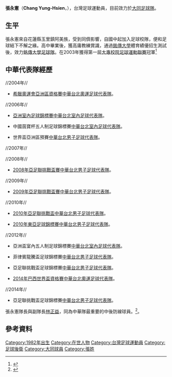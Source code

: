 {{noteta|G1=足球}}{{Football player infobox
| playername = 張永憲
| image = [[File:YSCheng.jpg|File:YSCheng.jpg]]
| fullname = 張永憲
| height = {{height|m=1.78}}
| nickname = 
| dateofbirth = {{birth date and age|1982|11|10}}
| cityofbirth = 
| countryofbirth = 
| currentclub = [[大同足球隊|大同]]
| clubnumber = 80
| position = [[後衛_(足球)|後衛]]
| youthyears = 
| youthclubs = 
| years = 2008－
| clubs = [[大同足球隊|大同]]
| caps(goals) = 
| nationalyears = 2006<br />2008－
| nationalteam = [[中華台北室內足球代表隊|中華台北（室內）]]<br />[[中華台北足球代表隊|中華台北]]
| nationalcaps(goals) = <br />6（0）
| pcupdate = 2009年9月9日 (三) 15:38 (UTC)
| ntupdate = 2009年9月9日 (三) 15:38 (UTC)
}}
'''張永憲'''（'''Chang Yung-Hsien'''，{{bd|1982年|11月10日|CatIdx=張}}），台灣足球運動員，目前效力於[[大同足球隊|大同足球隊]]。

==生平==

張永憲來自花蓮縣玉里鎮阿美族，受到同儕影響，自國中起加入足球校隊，便和足球結下不解之緣。高中畢業後，獲高庸教練賞識，通過[[銘傳大學|銘傳大學]]體育績優招生測試後，效力[[銘傳大學足球隊|銘傳大學足球隊]]。在2003年獲得第一屆[[大專校院足球運動聯賽|大專校院足球運動聯賽]]冠軍<ref>{{cite news|title=千萬大紅包 銘傳爽歪了|url=http://old.ltn.com.tw/2003/new/dec/29/today-sp1.htm|publisher=[[自由新聞網|自由新聞網]]|date=2003年12月29日|accessdate=2018年8月19日|archive-date=2019年5月19日|archive-url=https://web.archive.org/web/20190519174218/http://old.ltn.com.tw/2003/new/dec/29/today-sp1.htm|dead-url=no}}</ref>

==中華代表隊經歷==


//2004年//

* [[希臘奧運會亞洲區資格賽|希臘奧運會亞洲區資格賽]][[中華台北奧運足球代表隊|中華台北奧運足球代表隊]]。

//2006年//

* [[亞洲室內足球錦標賽|亞洲室內足球錦標賽]][[中華台北室內足球代表隊|中華台北室內足球代表隊]]。

* 中國茵寶杯五人制足球錦標賽[[中華台北室內足球代表隊|中華台北室內足球代表隊]]。

* 世界盃亞洲區預賽[[中華台北男子足球代表隊|中華台北男子足球代表隊]]。

//2007年//

//2008年//

* [[2008年亞足聯挑戰盃賽|2008年亞足聯挑戰盃賽]][[中華台北男子足球代表隊|中華台北男子足球代表隊]]。

//2009年//

* [[2009年亞足聯挑戰盃賽|2009年亞足聯挑戰盃賽]][[中華台北男子足球代表隊|中華台北男子足球代表隊]]。

//2010年//

* [[2010年亞足聯挑戰盃|2010年亞足聯挑戰盃]][[中華台北男子足球代表隊|中華台北男子足球代表隊]]。

* [[2010年東亞足球錦標賽|2010年東亞足球錦標賽]][[中華台北男子足球代表隊|中華台北男子足球代表隊]]。

//2012年//

* 亞洲盃室內五人制足球錦標賽[[中華台北室內足球代表隊|中華台北室內足球代表隊]]。

* 菲律賓龍騰盃足球錦標賽[[中華台北男子足球代表隊|中華台北男子足球代表隊]]。

* 亞足聯挑戰盃足球錦標賽[[中華台北男子足球代表隊|中華台北男子足球代表隊]]。

* [[2014年巴西世界盃資格賽|2014年巴西世界盃資格賽]][[中華台北奧運足球代表隊|中華台北奧運足球代表隊]]。

//2014年//

* 亞足聯挑戰盃足球錦標賽[[中華台北男子足球代表隊|中華台北男子足球代表隊]]。



張永憲隊長與副隊長[[林正益|林正益]]，同為中華隊最重要的中後防線球員。<ref>{{cite web|title=國家隊系列-後衛特輯(上)|url=http://www.ryomaction.com/?p=1573|work=足球龍馬專欄|accessdate=2011-06-25}}{{dead link|date=2017年12月 |bot=InternetArchiveBot |fix-attempted=yes }}</ref>。

== 參考資料 ==
{{reflist}}
{{2004年希臘奧運會亞洲區資格賽中華台北奧運足球代表隊}}
{{2006年中國茵寶杯五人制足球錦標賽男子足球代表隊}}
{{2006年台北FUTSAL室內五人制國際邀請賽中華男子足球代表隊}}
{{2006年亞洲盃室內五人制足球錦標賽中華男子足球代表隊}}
{{2006年世界盃亞洲區預賽中華男子足球代表隊}}
{{2008年亞足聯挑戰盃足球錦標賽中華男子足球代表隊}}
{{2009年亞足聯挑戰盃足球錦標賽中華男子足球代表隊}}
{{2010年東亞盃足球錦標賽中華男子足球代表隊}}
{{2010年亞足聯挑戰盃足球錦標賽中華男子足球代表隊}}
{{2012年亞洲盃室內五人制足球錦標賽中華男子足球代表隊}}
{{2012年亞足聯挑戰盃中華台北男子足球代表隊}}
{{2012年菲律賓龍騰盃足球錦標賽中華男子足球代表隊}}
{{2014年世界盃亞洲區外圍賽中華台北男子足球代表隊}}

[[Category:1982年出生|Category:1982年出生]]
[[Category:在世人物|Category:在世人物]]
[[Category:台灣足球運動員|Category:台灣足球運動員]]
[[Category:足球後衛|Category:足球後衛]]
[[Category:大同球員|Category:大同球員]]
[[Category:張姓|Category:張姓]]